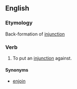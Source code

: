 ==English==

===Etymology===
Back-formation of [[injunction]]

===Verb===
{{en-verb}}

# {{legal|transitive}} To put an [[injunction]] against.

====Synonyms====
*[[enjoin]]